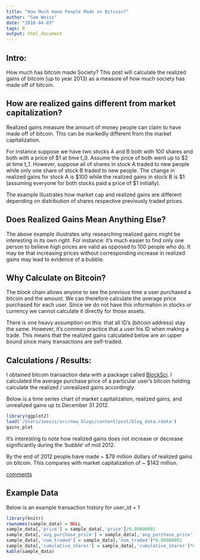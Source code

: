 ```yaml
---
title: "How Much Have People Made on Bitcoin?"
author: "Sam Weiss"
date: "2018-04-03"
tags: R
output: html_document
---
```


## Intro:

How much has bitcoin made Society? This post will calculate the realized gains of bitcoin (up to year 2013) as a measure of how much society has made off of bitcoin.

## How are realized gains different from market capitalization?

Realized gains measure the amount of money people can claim to have made off of bitcoin. This can be markedly different from the market capitalization. 

For instance suppose we have two stocks A and B both with 100 shares and both with a price of $1 at time t_0. Assume the price of both went up to $2 at time t_1. However, suppose all of shares in stock A traded to new people while only one share of stock B traded to new people. The change in realized gains for stock A is $100 while the realized gains in stock B is $1 (assuming everyone for both stocks paid a price of $1 initially).


The example illustrates how market cap and realized gains are different depending on distribution of shares respective previously traded prices.



## Does Realized Gains Mean Anything Else?

The above example illustrates why researching realized gains might be interesting in its own right. For instance: it's much easier to find only one person to believe high prices are valid as opposed to 100 people who do. It may be that increasing prices without corresponding increase in realized gains may lead to evidence of a bubble.



## Why Calculate on Bitcoin?


The block chain allows anyone to see the previous time a user purchased a bitcoin and the amount. We can therefore calculate the average price purchased for each user. Since we do not have this information in stocks or currency we cannot calculate it directly for those assets.


There is one heavy assumption on this: that all ID's (bitcoin address) stay the same. However, it's common practice that a user his ID when making a trade. This means that the realized gains calculated below are an upper bound since many transactions are self-traded.


## Calculations / Results:

I obtained bitcoin transaction data with a package called [BlockSci](https://github.com/citp/BlockSci). I calculated the average purchase price of a particular user's bitcoin holding calculate the realized / unrealized gains accordingly. 

Below is a time series chart of market capitalization, realized gains, and unrealized gains up to December 31 2012. 


```r
library(ggplot2)
load('/Users/sweiss/src/new_blogs/content/post/blog_data.rdata')
gains_plot
```

It's interesting to note how realized gains does not increase or decrease significantly during the 'bubble' of mid 2012. 

By the end of 2012 people have made ~ $79 million dollars of realized gains on bitcoin. This compares with market capitalization of ~ $142 million. 

[comments](https://scweiss.blogspot.com/2018/04/how-much-has-bitcoin-made-society.html)

## Example Data
Below is an example transaction history for user_id = 1
```r
library(knitr)
rownames(sample_data) = NULL
sample_data[,'price'] = sample_data[,'price']/0.00000001
sample_data[,'avg_purchase_price'] = sample_data[,'avg_purchase_price']/0.00000001
sample_data[,'num_traded'] = sample_data[,'num_traded']*0.00000001
sample_data[,'cumulative_shares'] = sample_data[,'cumulative_shares']*0.00000001
kable(sample_data)
```
